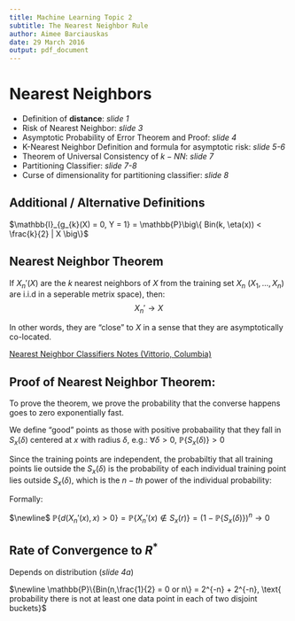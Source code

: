 ```yaml
---
title: Machine Learning Topic 2
subtitle: The Nearest Neighbor Rule
author: Aimee Barciauskas
date: 29 March 2016
output: pdf_document
---
```


# Nearest Neighbors

* Definition of **distance**: *slide 1*
* Risk of Nearest Neighbor: *slide 3*
* Asymptotic Probability of Error Theorem and Proof: *slide 4*
* K-Nearest Neighbor Definition and formula for asymptotic risk: *slide 5-6*
* Theorem of Universal Consistency of $k-NN$: *slide 7*
* Partitioning Classifier: *slide 7-8*
* Curse of dimensionality for partitioning classifier: *slide 8*

## Additional / Alternative Definitions

$\mathbb{I}_{g_{k}(X) = 0, Y = 1} = \mathbb{P}\big\{ Bin(k, \eta(x)) < \frac{k}{2} | X \big\}$


## Nearest Neighbor Theorem

If $X_{n}'(X)$ are the $k$ nearest neighbors of $X$ from the training set $X_{n}$ ($X_{1},...,X_{n}$) are i.i.d in a seperable metrix space), then: $$ X_{n}' \to X$$

In other words, they are "close" to $X$ in a sense that they are asymptotically co-located.

[Nearest Neighbor Classifiers Notes (Vittorio, Columbia)](http://www.ee.columbia.edu/~vittorio/lecture8.pdf)

## Proof of Nearest Neighbor Theorem:

To prove the theorem, we prove the probability that the converse happens goes to zero exponentially fast.

We define "good" points as those with positive probabaility that they fall in $S_{x}(\delta)$ centered at $x$ with radius $\delta$, e.g.: $\forall \delta > 0 \text{, } \mathbb{P}\{S_{x}(\delta)\} > 0$

Since the training points are independent, the probabiltiy that all training points lie outside the $S_{x}(\delta)$ is the probability of each individual training point lies outside $S_{x}(\delta)$, which is the $n-th$ power of the individual probability:

Formally:

$\newline$
$\mathbb{P}\big\{d(X_{n}'(x), x) > 0\big\} = \mathbb{P}\big\{X_{n}'(x) \notin S_{x}(r) \big\} = \big(1 - \mathbb{P}\{ S_{x}(\delta)\}\big)^{n} \to 0$


## Rate of Convergence to $R^{*}$

Depends on distribution (*slide 4a*)

$\newline \mathbb{P}\{Bin(n,\frac{1}{2} = 0 or n\} = 2^{-n} + 2^{-n}, \text{ probability there is not at least one data point in each of two disjoint buckets}$

